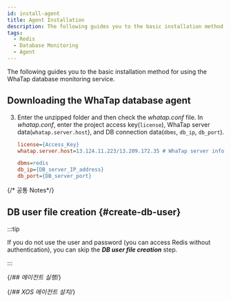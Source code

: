 ```yaml
---
id: install-agent
title: Agent Installation
description: The following guides you to the basic installation method for using the WhaTap database monitoring service.
tags:
  - Redis
  - Database Monitoring
  - Agent
---
```



The following guides you to the basic installation method for using the WhaTap database monitoring service.


<Agentsignupguide />   

<Youtube ko='e_UpCgapfQY' en='MIo3HRIOt8M' ja='MIo3HRIOt8M' />


<Createprojectv2 />


<Accesskey />

## Downloading the WhaTap database agent


<Dbinstallagentsteps /> 

3. Enter the unzipped folder and then check the _whatap.conf_ file. In _whatap.conf_, enter the project access key(`license`), WhaTap server data(`whatap.server.host`), and DB connection data(`dbms`, `db_ip`, `db_port`).

   ```ini title='whatap.conf'
   license={Access_Key}
   whatap.server.host=13.124.11.223/13.209.172.35 # WhaTap server information

   dbms=redis
   db_ip={DB_server_IP_address}
   db_port={DB_server_port}
   ```

{/* 공통 Notes*/}


<Dbinstallagentcommonnotes /> 

## DB user file creation {#create-db-user}

:::tip

If you do not use the user and password (you can access Redis without authentication), you can skip the **_DB user file creation_** step.

:::

<DBuserDesc />


<Dbcreatedbuserfilebody /> 

{/*## 에이전트 실행*/}


<Dbrunagent /> 

{/*## XOS 에이전트 설치*/}


<Dbinstallxosagent /> 
